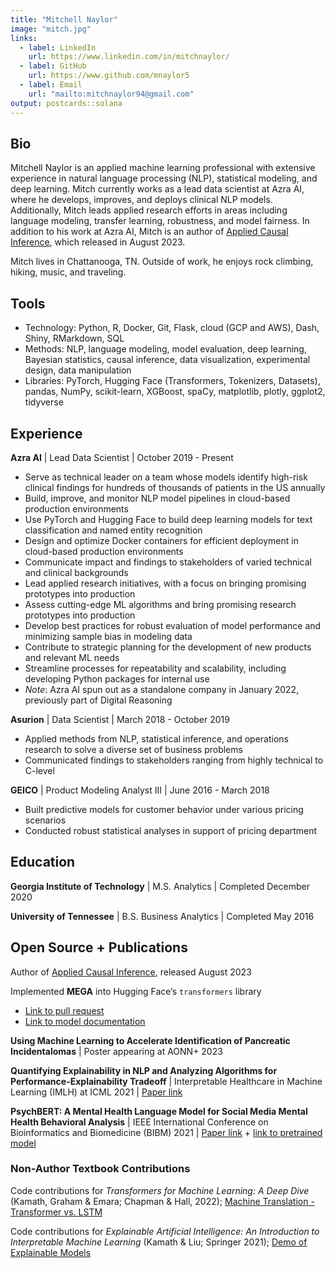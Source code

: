 ```yaml
---
title: "Mitchell Naylor"
image: "mitch.jpg"
links:
  - label: LinkedIn
    url: https://www.linkedin.com/in/mitchnaylor/
  - label: GitHub
    url: https://www.github.com/mnaylor5
  - label: Email
    url: "mailto:mitchnaylor94@gmail.com"
output: postcards::solana
---
```


## Bio

Mitchell Naylor is an applied machine learning professional with extensive experience in natural language processing (NLP), statistical modeling, and deep learning. Mitch currently works as a lead data scientist at Azra AI, where he develops, improves, and deploys clinical NLP models. Additionally, Mitch leads applied research efforts in areas including language modeling, transfer learning, robustness, and model fairness. In addition to his work at Azra AI, Mitch is an author of [Applied Causal Inference](https://appliedcausalinference.github.io/aci_book/), which released in August 2023.

Mitch lives in Chattanooga, TN. Outside of work, he enjoys rock climbing, hiking, music, and traveling.

## Tools

* Technology: Python, R, Docker, Git, Flask, cloud (GCP and AWS), Dash, Shiny, RMarkdown, SQL
* Methods: NLP, language modeling, model evaluation, deep learning, Bayesian statistics, causal inference, data visualization, experimental design, data manipulation
* Libraries: PyTorch, Hugging Face (Transformers, Tokenizers, Datasets), pandas, NumPy, scikit-learn, XGBoost, spaCy, matplotlib, plotly, ggplot2, tidyverse

## Experience

**Azra AI** | Lead Data Scientist | October 2019 - Present 

* Serve as technical leader on a team whose models identify high-risk clinical findings for hundreds of thousands of patients in the US annually
* Build, improve, and monitor NLP model pipelines in cloud-based production environments
* Use PyTorch and Hugging Face to build deep learning models for text classification and named entity recognition
* Design and optimize Docker containers for efficient deployment in cloud-based production environments
* Communicate impact and findings to stakeholders of varied technical and clinical backgrounds
* Lead applied research initiatives, with a focus on bringing promising prototypes into production 
* Assess cutting-edge ML algorithms and bring promising research prototypes into production
* Develop best practices for robust evaluation of model performance and minimizing sample bias in modeling data
* Contribute to strategic planning for the development of new products and relevant ML needs
* Streamline processes for repeatability and scalability, including developing Python packages for internal use
* *Note*: Azra AI spun out as a standalone company in January 2022, previously part of Digital Reasoning

**Asurion** | Data Scientist | March 2018 - October 2019

* Applied methods from NLP, statistical inference, and operations research to solve a diverse set of business problems
* Communicated findings to stakeholders ranging from highly technical to C-level

**GEICO** | Product Modeling Analyst III | June 2016 - March 2018

* Built predictive models for customer behavior under various pricing scenarios
* Conducted robust statistical analyses in support of pricing department


## Education

**Georgia Institute of Technology** | M.S. Analytics | Completed December 2020

**University of Tennessee** | B.S. Business Analytics | Completed May 2016

## Open Source + Publications

Author of [Applied Causal Inference](https://appliedcausalinference.github.io/aci_book/), released August 2023

Implemented **MEGA** into Hugging Face's `transformers` library

* [Link to pull request](https://github.com/huggingface/transformers/pull/21766) 
* [Link to model documentation](https://huggingface.co/docs/transformers/main/en/model_doc/mega)

**Using Machine Learning to Accelerate Identification of Pancreatic Incidentalomas** | Poster appearing at AONN+ 2023 

**Quantifying Explainability in NLP and Analyzing Algorithms for Performance-Explainability Tradeoff** | Interpretable Healthcare in Machine Learning (IMLH) at ICML 2021 | [Paper link](https://arxiv.org/abs/2107.05693)

**PsychBERT: A Mental Health Language Model for Social Media Mental Health Behavioral Analysis** | IEEE International Conference on Bioinformatics and Biomedicine (BIBM) 2021 | [Paper link](https://ieeexplore.ieee.org/document/9669469) + [link to pretrained model](https://huggingface.co/mnaylor/psychbert-cased)

### Non-Author Textbook Contributions

Code contributions for _Transformers for Machine Learning: A Deep Dive_ (Kamath, Graham & Emara; Chapman & Hall, 2022); [Machine Translation - Transformer vs. LSTM](https://colab.research.google.com/drive/1jXHRzWvN3Zrlyzbt_2gFbwy4GPSltPNZ?usp=sharing)

Code contributions for _Explainable Artificial Intelligence: An Introduction to Interpretable Machine Learning_ (Kamath & Liu; Springer 2021); [Demo of Explainable Models](https://colab.research.google.com/drive/1ze6OdzK8xqn1LZZL8WMoQ_UKuWqH9dQw?usp=sharing)